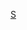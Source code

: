 {{asbox
|image=Flag of Slovenia.svg
|category=斯洛文尼亚人物小作品
|subject=与[[斯洛文尼亚]]人物相关的
|name=Template:Slovenia-bio-stub
}}<noinclude>
[[Category:欧洲人物小作品模板|S]]
</noinclude>